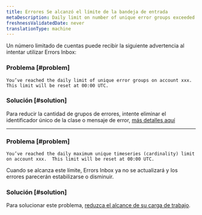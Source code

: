 ```yaml
---
title: Errores Se alcanzó el límite de la bandeja de entrada
metaDescription: Daily limit on number of unique error groups exceeded
freshnessValidatedDate: never
translationType: machine
---
```


Un número limitado de cuentas puede recibir la siguiente advertencia al intentar utilizar Errors Inbox:

### Problema [#problem]

```
You’ve reached the daily limit of unique error groups on account xxx.  This limit will be reset at 00:00 UTC.
```

### Solución [#solution]

Para reducir la cantidad de grupos de errores, intente eliminar el identificador único de la clase o mensaje de error, [más detalles aquí](/docs/errors-inbox/errors-inbox/#similar-events)

* * *

### Problema [#problem]

```
You’ve reached the daily maximum unique timeseries (cardinality) limit on account xxx.  This limit will be reset at 00:00 UTC.
```

Cuando se alcanza este límite, Errors Inbox ya no se actualizará y los errores parecerán estabilizarse o disminuir.

### Solución [#solution]

Para solucionar este problema, [reduzca el alcance de su carga de trabajo](/docs/new-relic-one/use-new-relic-one/workloads/use-workloads/).